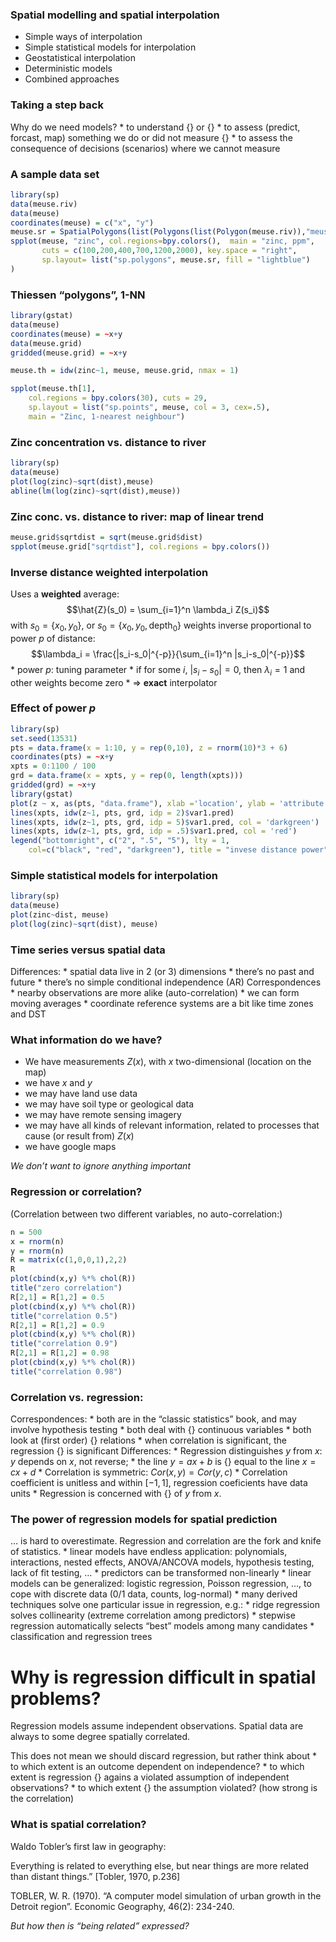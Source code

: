 ### Spatial modelling and spatial interpolation

* Simple ways of interpolation
* Simple statistical models for interpolation
* Geostatistical interpolation
* Deterministic models
* Combined approaches

### Taking a step back
Why do we need models?
* to understand {\em relations} or {\em processes}
* to assess (predict, forcast, map) something we do 
or did not measure {\em and cannot see}
* to assess the consequence of decisions (scenarios)
where we cannot measure

### A sample data set
```r
library(sp)
data(meuse.riv)
data(meuse)
coordinates(meuse) = c("x", "y")
meuse.sr = SpatialPolygons(list(Polygons(list(Polygon(meuse.riv)),"meuse.riv")))
spplot(meuse, "zinc", col.regions=bpy.colors(),  main = "zinc, ppm",
       cuts = c(100,200,400,700,1200,2000), key.space = "right",
       sp.layout= list("sp.polygons", meuse.sr, fill = "lightblue")
)
```

### Thiessen "polygons", 1-NN
```r

library(gstat)
data(meuse)
coordinates(meuse) = ~x+y
data(meuse.grid)
gridded(meuse.grid) = ~x+y

meuse.th = idw(zinc~1, meuse, meuse.grid, nmax = 1)

spplot(meuse.th[1], 
	col.regions = bpy.colors(30), cuts = 29,
	sp.layout = list("sp.points", meuse, col = 3, cex=.5),
	main = "Zinc, 1-nearest neighbour")
```

### Zinc concentration vs. distance to river
```r
library(sp)
data(meuse)
plot(log(zinc)~sqrt(dist),meuse)
abline(lm(log(zinc)~sqrt(dist),meuse))
```

### Zinc conc. vs. distance to river: map of linear trend
```r
meuse.grid$sqrtdist = sqrt(meuse.grid$dist)
spplot(meuse.grid["sqrtdist"], col.regions = bpy.colors())
```

### Inverse distance weighted interpolation
Uses a **weighted** average:
$$\hat{Z}(s_0) = \sum_{i=1}^n \lambda_i Z(s_i)$$
with $s_0 = \{x_0, y_0\}$,
or $s_0 = \{x_0, y_0, \mbox{depth}_0\}$
weights inverse proportional to power $p$ of distance:
$$\lambda_i = \frac{|s_i-s_0|^{-p}}{\sum_{i=1}^n |s_i-s_0|^{-p}}$$
* power $p$: tuning parameter
* if for some $i$, $|s_i-s_0| = 0$, then $\lambda_i = 1$ and other
weights become zero
* $\Rightarrow$ **exact** interpolator

### Effect of power $p$
```r
library(sp)
set.seed(13531)
pts = data.frame(x = 1:10, y = rep(0,10), z = rnorm(10)*3 + 6)
coordinates(pts) = ~x+y
xpts = 0:1100 / 100
grd = data.frame(x = xpts, y = rep(0, length(xpts)))
gridded(grd) = ~x+y
library(gstat)
plot(z ~ x, as(pts, "data.frame"), xlab ='location', ylab = 'attribute value')
lines(xpts, idw(z~1, pts, grd, idp = 2)$var1.pred)
lines(xpts, idw(z~1, pts, grd, idp = 5)$var1.pred, col = 'darkgreen')
lines(xpts, idw(z~1, pts, grd, idp = .5)$var1.pred, col = 'red')
legend("bottomright", c("2", ".5", "5"), lty = 1, 
	col=c("black", "red", "darkgreen"), title = "invese distance power")
```

### Simple statistical models for interpolation

```r
library(sp)
data(meuse)
plot(zinc~dist, meuse)
plot(log(zinc)~sqrt(dist), meuse)
```

### Time series versus spatial data
Differences:
* spatial data live in 2 (or 3) dimensions
* there's no past and future
* there's no simple conditional independence (AR)
Correspondences
* nearby observations are more alike (auto-correlation)
* we can form moving averages
* coordinate reference systems are a bit like time zones and DST

### What information do we have?
* We have measurements $Z(x)$, with $x$ two-dimensional
(location on the map)
* we have $x$ and $y$ \pause
* we may have land use data \pause
* we may have soil type or geological data \pause
* we may have remote sensing imagery \pause
* we may have all kinds of relevant information, related
to processes that cause (or result from) $Z(x)$ \pause
* we have google maps 

_We don't want to ignore anything important_

### Regression or correlation?
(Correlation between two different variables, no auto-correlation:) 
```r
n = 500
x = rnorm(n)
y = rnorm(n)
R = matrix(c(1,0,0,1),2,2)
R
plot(cbind(x,y) %*% chol(R))
title("zero correlation")
R[2,1] = R[1,2] = 0.5
plot(cbind(x,y) %*% chol(R))
title("correlation 0.5")
R[2,1] = R[1,2] = 0.9
plot(cbind(x,y) %*% chol(R))
title("correlation 0.9")
R[2,1] = R[1,2] = 0.98
plot(cbind(x,y) %*% chol(R))
title("correlation 0.98")
```

### Correlation vs. regression:
Correspondences:
* both are in the "classic statistics" book, and may involve hypothesis testing
* both deal with {\em two} continuous variables
* both look at (first order) {\em linear} relations
* when correlation is significant, the regression {\em slope} is significant
Differences:
* Regression distinguishes $y$ from $x$: $y$ depends on $x$, not reverse;
* the line $y=ax+b$ is {\em not} equal to the line $x = cx + d$
* Correlation is symmetric: $Cor(x,y)=Cor(y,c)$
* Correlation coefficient is unitless and within $[-1,1]$, 
regression coeficients have data units
* Regression is concerned with {\em prediction} of $y$ from $x$.

### The power of regression models for spatial prediction
... is hard to overestimate. Regression and correlation are the fork
and knife of statistics.
* linear models have endless application: polynomials, interactions, nested
effects, ANOVA/ANCOVA models, hypothesis testing, lack of fit testing, ...
* predictors can be transformed non-linearly
* linear models can be generalized: logistic regression, Poisson regression, ...,
to cope with discrete data (0/1 data, counts, log-normal)
* many derived techniques solve one particular issue in regression, e.g.:
 * ridge regression solves collinearity (extreme correlation among predictors)
 * stepwise regression automatically selects "best" models among many candidates
 * classification and regression trees

# Why is regression difficult in spatial problems?
Regression models assume independent observations. Spatial data are always
to some degree spatially correlated. 

This does not mean we should discard regression, but rather think about
* to which extent is an outcome dependent on independence?
* to which extent is regression {\em robust} agains a violated assumption 
of independent observations?
* to which extent {\em is} the assumption violated? (how strong is the
correlation)

### What is spatial correlation?
Waldo Tobler's first law in geography:

Everything is related to everything else, but near things are more
related than distant things." [Tobler, 1970, p.236]

TOBLER, W. R. (1970). "A computer model simulation of urban growth in
the Detroit region". Economic Geography, 46(2): 234-240.

_But how then is "being related" expressed?_
